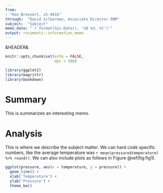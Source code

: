 ```yaml
---
from: 
- "Ken Brevoort, x5-4916"
through:  "David Silberman, Associate Director RMR"
subject:  "Subject"
memo_date: "`r format(Sys.Date(), '%B %d, %Y')`"
output: rocuments::information_memo
---
```


&HEADER&

```r
knitr::opts_chunk$set(echo = FALSE,
                      dpi = 300)

library(ggplot2)
library(magrittr)
library(bookdown)
```

# Summary

This is summarizes an interesting memo.

# Analysis

This is where we describe the subject matter.  We can hard code specific numbers, like the average temperature was `r mean(pressure$temperature) %>% round()`.  We can also include plots as follows in Figure \@ref(fig:fig1).

```r
ggplot(pressure, aes(x = temperature, y = pressure)) + 
  geom_line() + 
  xlab('Temperature') + 
  ylab('Pressure') + 
  theme_bw()
```

